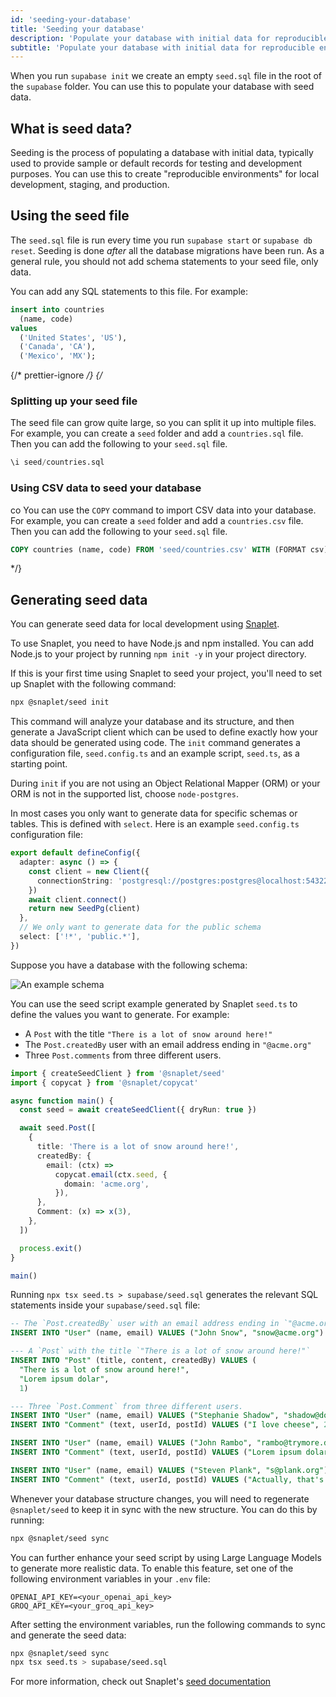 ```yaml
---
id: 'seeding-your-database'
title: 'Seeding your database'
description: 'Populate your database with initial data for reproducible environments across local and testing.'
subtitle: 'Populate your database with initial data for reproducible environments across local and testing.'
---
```


When you run `supabase init` we create an empty `seed.sql` file in the root of the `supabase` folder. You can use this to populate your database with seed data.

## What is seed data?

Seeding is the process of populating a database with initial data, typically used to provide sample or default records for testing and development purposes. You can use this to create "reproducible environments" for local development, staging, and production.

## Using the seed file

The `seed.sql` file is run every time you run `supabase start` or `supabase db reset`. Seeding is done _after_ all the database migrations have been run. As a general rule, you should not add schema statements to your seed file, only data.

You can add any SQL statements to this file. For example:

```sql supabase/seed.sql
insert into countries
  (name, code)
values
  ('United States', 'US'),
  ('Canada', 'CA'),
  ('Mexico', 'MX');
```

{/* prettier-ignore */}
{/*

### Splitting up your seed file

The seed file can grow quite large, so you can split it up into multiple files. For example, you can create a `seed` folder and add a `countries.sql` file. Then you can add the following to your `seed.sql` file.

```sql supabase/seed.sql
\i seed/countries.sql
```

### Using CSV data to seed your database

co
You can use the `COPY` command to import CSV data into your database. For example, you can create a `seed` folder and add a `countries.csv` file. Then you can add the following to your `seed.sql` file.

```sql supabase/seed.sql
COPY countries (name, code) FROM 'seed/countries.csv' WITH (FORMAT csv);
```

\*/}

## Generating seed data

You can generate seed data for local development using [Snaplet](https://github.com/snaplet/seed).

<Admonition type="tip">

To use Snaplet, you need to have Node.js and npm installed. You can add Node.js to your project by running `npm init -y` in your project directory.

</Admonition>

If this is your first time using Snaplet to seed your project, you'll need to set up Snaplet with the following command:

```bash
npx @snaplet/seed init
```

This command will analyze your database and its structure, and then generate a JavaScript client which can be used to define exactly how your data should be generated using code. The `init` command generates a configuration file, `seed.config.ts` and an example script, `seed.ts`, as a starting point.

<Admonition type="tip">

During `init` if you are not using an Object Relational Mapper (ORM) or your ORM is not in the supported list, choose `node-postgres`.

</Admonition>

In most cases you only want to generate data for specific schemas or tables. This is defined with `select`. Here is an example `seed.config.ts` configuration file:

```ts
export default defineConfig({
  adapter: async () => {
    const client = new Client({
      connectionString: 'postgresql://postgres:postgres@localhost:54322/postgres',
    })
    await client.connect()
    return new SeedPg(client)
  },
  // We only want to generate data for the public schema
  select: ['!*', 'public.*'],
})
```

Suppose you have a database with the following schema:

![An example schema](/docs/img/guides/cli/snaplet-example-schema.png)

You can use the seed script example generated by Snaplet `seed.ts` to define the values you want to generate. For example:

- A `Post` with the title `"There is a lot of snow around here!"`
- The `Post.createdBy` user with an email address ending in `"@acme.org"`
- Three `Post.comments` from three different users.

```ts seed.ts
import { createSeedClient } from '@snaplet/seed'
import { copycat } from '@snaplet/copycat'

async function main() {
  const seed = await createSeedClient({ dryRun: true })

  await seed.Post([
    {
      title: 'There is a lot of snow around here!',
      createdBy: {
        email: (ctx) =>
          copycat.email(ctx.seed, {
            domain: 'acme.org',
          }),
      },
      Comment: (x) => x(3),
    },
  ])

  process.exit()
}

main()
```

Running `npx tsx seed.ts > supabase/seed.sql` generates the relevant SQL statements inside your `supabase/seed.sql` file:

```sql
-- The `Post.createdBy` user with an email address ending in `"@acme.org"`
INSERT INTO "User" (name, email) VALUES ("John Snow", "snow@acme.org")

--- A `Post` with the title `"There is a lot of snow around here!"`
INSERT INTO "Post" (title, content, createdBy) VALUES (
  "There is a lot of snow around here!",
  "Lorem ipsum dolar",
  1)

--- Three `Post.Comment` from three different users.
INSERT INTO "User" (name, email) VALUES ("Stephanie Shadow", "shadow@domain.com")
INSERT INTO "Comment" (text, userId, postId) VALUES ("I love cheese", 2, 1)

INSERT INTO "User" (name, email) VALUES ("John Rambo", "rambo@trymore.dev")
INSERT INTO "Comment" (text, userId, postId) VALUES ("Lorem ipsum dolar sit", 3, 1)

INSERT INTO "User" (name, email) VALUES ("Steven Plank", "s@plank.org")
INSERT INTO "Comment" (text, userId, postId) VALUES ("Actually, that's not correct...", 4, 1)
```

Whenever your database structure changes, you will need to regenerate `@snaplet/seed` to keep it in sync with the new structure. You can do this by running:

```bash
npx @snaplet/seed sync
```

You can further enhance your seed script by using Large Language Models to generate more realistic data. To enable this feature, set one of the following environment variables in your `.env` file:

```plaintext
OPENAI_API_KEY=<your_openai_api_key>
GROQ_API_KEY=<your_groq_api_key>
```

After setting the environment variables, run the following commands to sync and generate the seed data:

```bash
npx @snaplet/seed sync
npx tsx seed.ts > supabase/seed.sql
```

For more information, check out Snaplet's [seed documentation](https://snaplet-seed.netlify.app/seed/integrations/supabase)
